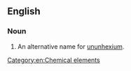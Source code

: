 ==English==

===Noun===
{{en-noun|head=[[eka]]-[[polonium]]|-}}

#  An alternative name for [[ununhexium]].

[[Category:en:Chemical elements]]